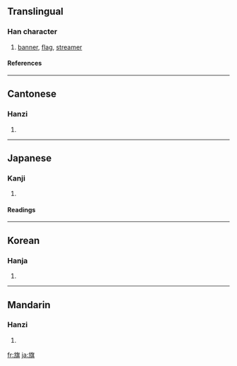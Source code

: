==Translingual==
===Han character===
{{Han char|rn=70|rad=方|as=10|sn=14|four=0828<sub>1</sub>|canj=卜尸人廿金 (YSOTC)}}
# [[banner]], [[flag]], [[streamer]]
====References====
{{Han ref|kx=0484.280|dkj=13687|dj=0846.270|hdz=32183.130|uh=65D7|ud=26071|bh=BA58|bd=47704}}
----
==Cantonese==
===Hanzi===
{{yue-hanzi|jyut=|y=kei4}}
# {{defn|Cantonese}}
----
==Japanese==
===Kanji===
{{ja-kanji|grade=4|rs=方10}}
# {{defn|Japanese}} 
====Readings====
{{ja-readings|on=[[き]] (ki)|kun=[[はた]] (hata)}}
----
==Korean==
===Hanja===
{{ko-hanja|hangeul=기|eumhun=|rv=gi|mr=ki|y=ki}}
# {{defn|Korean}}
----
==Mandarin==
===Hanzi===
{{cmn-hanzi|pin=[[qí]] ([[qi2]])|wg=ch'i<sup>2</sup>}}
# {{defn|Mandarin}}

[[fr:旗]]
[[ja:旗]]